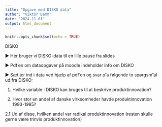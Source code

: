 ```yaml
---
title: "Opgave med DISKO data"
author: "Viktor Damm"
date: "2024-11-01"
output: html_document
---
```


```r
knitr::opts_chunk$set(echo = TRUE)
```

DISKO

▶ Her bruger vi DISKO-data til en lille pause fra slides

▶ Pdf’en om dataopgaver på moodle indeholder info om
DISKO

▶ Sæt jer ind i data ved hjælp af pdf’en og svar p˚a
følgende to spørgsm˚al ud fra DISKO:

1. Hvilke variable i DISKO kan bruges til at beskrive
produktinnovation?



2. Hvor stor en andel af danske virksomheder havde
produktinnovation 1993-1995?

2.1 Ud af disse, hvilken andel var radikal produktinnovation
(resten skulle gerne være trinvis produktinnovation)

